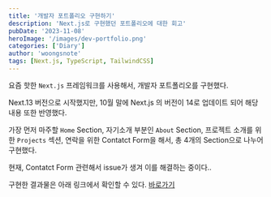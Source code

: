 ```yaml
---
title: '개발자 포트폴리오 구현하기'
description: 'Next.js로 구현했던 포트폴리오에 대한 회고'
pubDate: '2023-11-08'
heroImage: '/images/dev-portfolio.png'
categories: ['Diary']
author: 'woongsnote'
tags: [Next.js, TypeScript, TailwindCSS]
---
```


요즘 핫한 `Next.js` 프레임워크를 사용해서, 개발자 포트폴리오를 구현했다.

Next.13 버전으로 시작했지만, 10월 말에 Next.js 의 버전이 14로 업데이트 되어 해당 내용 또한 반영했다.

가장 먼저 마주할 `Home` Section, 자기소개 부분인 `About` Section, 프로젝트 소개를 위한 `Projects` 섹션, 연락을 위한 Contatct Form을 해서, 총 4개의 Section으로 나누어 구현했다.

현재, Contatct Form 관련해서 issue가 생겨 이를 해결하는 중이다..

구현한 결과물은 아래 링크에서 확인할 수 있다.
[바로가기](https://woongsnote-portfolio.vercel.app/)